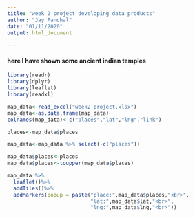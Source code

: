 ---
title: "week 2 project developing data products"
author: "Jay Panchal"
date: "01/11/2020"
output: html_document

---






#### here I have shown some ancient indian temples

```{r echo=FALSE,warning=FALSE,message=FALSE}
library(readr)
library(dplyr)
library(leaflet)
library(readxl)

map_data<-read_excel("week2 project.xlsx")
map_data<-as.data.frame(map_data)
colnames(map_data)<-c("places","lat","lng","link")

places<-map_data$places

map_data<-map_data %>% select(-c("places"))

map_data$places<-places
map_data$places<-toupper(map_data$places)

map_data %>%
  leaflet()%>%
  addTiles()%>%
  addMarkers(popup = paste("place:",map_data$places,"<br>",
                           "lat:",map_data$lat,"<br>",
                           "lng:",map_data$lng,"<br>"))


```